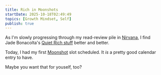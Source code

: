 ```yaml
---
title: Rich in Moonshots
startDate: 2025-10-18T02:49:49
topics: [Growth Mindset, Self]
publish: true
---
```


As I'm slowly progressing through my read-review pile in [Nirvana](https://www.nirvanahq.com/), I find Jade Bonacolta's [Quiet Rich stuff](https://www.thequietrich.co/newsletter/) better and better.

Today, I had my first [Moonshot](https://www.thequietrich.co/newsletter/rich-in-moonshots) slot scheduled. It _is_ a pretty good calendar entry to have.

Maybe you want that for youself, too?
